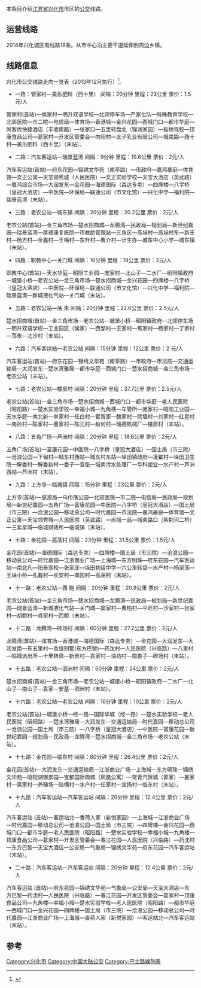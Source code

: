{{inappropriate tone|time=2014-05-21T02:30:11+00:00}}
{{prose|time=2014-05-21T02:30:11+00:00}}
本条目介绍[[江苏省|江苏省]][[兴化市|兴化市]]市区的[[公交|公交]]线路。
== 运营线路 ==
2014年兴化城区有线路18条。从市中心沿主要干道延伸到周边乡镇。
== 线路信息 ==
兴化市公交线路走向一览表（2013年12月执行）<ref name="兴化市公交线路走向一览表">{{cite web |url = http://www.xhjtj.gov.cn/Article/ShowArticle.asp?ArticleID=1374 |title = 兴化市公交线路走向一览表 |deadurl = yes |archiveurl = https://web.archive.org/web/20131224140123/http://www.xhjtj.gov.cn/Article/ShowArticle.asp?ArticleID=1374 |archivedate = 2013-12-24 |accessdate = 2014-05-17 }}</ref>。

* 一路：管家村—美乐肥料（西十里）     间隔：20分钟   里程：23公里      票价：1.5元/人  
管家村(首站)—侯家村—明升双语学校—北郊停车场—严家七队—特殊教育学校—北郊医院—市二院—电信局—体育场—香港城—金兴花园—西城门口—都市华庭—尚客优快捷酒店（丰收南路）—张家口—五里转盘北（锦润家园）—板桥驾校—顶康食品公司—葛家村—开发区管委会—向阳村—太子乳业有限公司—城南路—西十村—美乐肥料（西十里）（末站）。
  
* 二路：汽车客运站—瑞景蓝湾          间隔：9分钟    里程：19.6公里    票价：2元/人
汽车客运站(首站)—府东花园—锦绣文华苑（南亭路）—市政府—嘉鸿豪庭—体育馆—文正公寓—天宝领秀城（人民医院）—文正实验学校—天宝大酒店（英武路）—嘉鸿综合市场—大润发东—金花园—海德国际（森达专卖）—四牌楼—八字桥（皇冠大酒店）—中医院—环保局—联通公司（市文化馆）—兴化中学—福利院—瑞景蓝湾（末站）。

* 三路：老农公站—城东镇               间隔：20分钟   里程：20.2公里    票价：2元/人
老农公站(首站)—金三角市场—楚水招商城—龙腾湾—民政局—规划局—新世纪嘉园—瑞景蓝湾—厚德康复医院—市救助管理站—三角区—高垛村—高垛村东—新王村—杨方村—金鑫村—王横村—东升村—曹介村—计生办—城东中心小学—城东镇（末站）。

* 四路：职教中心—关门城               间隔：16分钟   里程：18公里      票价：2元/人
职教中心(首站)—天水华庭—昭阳工业园—庞家村—北山子—二水厂—昭阳镇政府—城堡小桥—老农公站—金三角市场—楚水招商城—金兴花园—四牌楼—八字桥（皇冠大酒店）—中医院—环保局—联通公司（市文化馆）—兴化中学—福利院—瑞景蓝湾—新城液化气站—关门城（末站）。

* 五路：老农公站—荡 朱                间隔：20分钟   里程：22.6公里   票价：2.5元/人
楚水招商城(首站)—金三角市场—老农公站—城堡小桥—昭阳镇政府—北郊停车场—明升双语学校—工业园区（侯家）—西邹村—王家村—焦家村—杨家村—丁家村—荡朱—北沙村（末站）。

* 六路：汽车客运站—老农公站           间隔：15分钟   里程：12公里      票价：2 元/人
汽车客运站(首站)—府东花园—锦绣文华苑（南亭路）—市政府—市法院—交通运输局—大润发东—楚水湾雅居—都市华庭—西城门口—楚水招商城—金三角市场—老农公站（末站）。

* 七路：老农公站—楼房村              间隔：20分钟   里程：37.7公里    票价：2.5元/人
老农公站(首站)—金三角市场—楚水招商城—西城门口—都市华庭—老人民医院（昭阳路）—楚水实验学校—幸福小城—九角楼—车管所—庞家村—昭阳工业园—天水华庭—南北新—单家村—任白村—宦胥家—魏家村—院墙村—刘家村—红星村—南孙村—陈家村—董家村—陈元村—赵何村—瑞德机械厂—楼房村（末站）。

* 八路：五角广场—芦洲村               间隔：20分钟   里程：18.6公里    票价：2元/人
五角广场(首站)—富康花园—中医院—八字桥（皇冠大酒店）—国土局（市三院）—沧浪公园—下甸村—城东村西站—城东村东站—垛田镇政府—凌翟村—垛田卫生院—解娄村—解娄新村—娄子—袁张—城南污水处理厂—华科塑业—水产村—芦洲西站—芦洲村（末站）。

* 九路：上方寺—临城镇                 间隔：15分钟   里程：23公里       票价：2元/人
上方寺(首站)—旅游局—乌巾荡公园—北郊医院—市二院—电信局—民政局—规划局—新世纪嘉园—五角广场—富康花园—中医院—八字桥（皇冠大酒店）—国土局（市三院）—沧浪公园—移动总公司—时代嘉园—市法院—嘉鸿豪庭—体育馆—文正公寓—天宝领秀城—人民医院（英武路）—尚城一品—城南路口（紫荆河二桥）—三紫星城—临城财政所—临城镇（末站）。

* 十路：金花园—高荡村                 间隔：23分钟   里程：31.5公里     票价：1.5元/人
金花园(首站)—海德国际（森达专卖）—四牌楼—国土局（市三院）—沧浪公园—移动总公司—时代嘉园—江浙商业广场—上海城—东方明珠—府东花园—汽车客运站—南北凡—阳泰驾校—张家庄—垛田初级中学—六公里转盘—水产村—杨家荡—王垛小桥—孔戴村—长安村—南园村—高荡村（末站）。

* 十一路：老农公站—西 鲍              间隔：20分钟    里程：20.8公里     票价：2元/人
老农公站(首站)—金三角市场—楚水招商城—龙腾湾—民政局—规划局—新世纪嘉园—瑞景蓝湾—新城液化气站—关门城—窦家村—曹柏村—平旺村—沙家村—张家村—胡鲍村—肖家村—西鲍（末站）。

* 十二路：龙腾湾—砖场村               间隔：60分钟    里程：27.2公里     票价：2元/人
龙腾湾(首站)—体育场—香港城—海德国际（森达专卖）—金花园—大润发东—大润发南—东五里村—香缇别墅(东方巴黎)—药沈村—人民医院（兴临路）—八里村—临城派出所—十里转盘—新舍村—袁家村—油坊村—南娄子—砖场村（末站）。

* 十五路：老农公站—泗洲村              间隔：60分钟   里程：24公里       票价：2元/人
楚水招商城(首站)—金三角市场—老农公站—城堡小桥—昭阳镇政府—二水厂—北山子—南山子—袁家—安基—泗洲村（末站）。

* 十六路：老农公站—老农公站            间隔：16分钟    里程：10公里       票价：2元/人
老农公站(首站)—城堡小桥—经一路—国际华城（经一路）—楚水实验学校—老人民医院（昭阳路）—楚水湾雅居—大润发东—交通运输局—时代嘉园—移动总公司—沧浪公园—国土局（市三院）—八字桥（皇冠大酒店）—中医院—富康花园—新世纪嘉园—规划局—民政局—龙腾湾—楚水招商城—金三角市场—老农公站（末站）。

* 十七路：金花园—临东村               间隔：60分钟    里程：26.4公里     票价：2元/人
金花园(首站)—大润发东—交通运输局—江浙商业广场—上海城—东方明珠—锦绣文华苑—昭阳湖御景园—宝都国际商城（凤凰公寓）—常青汽贸城（郭家）—姜家村—吴家村—养殖场—陆横村—水产村—任家村—宣扬村—临东村（末站）。

* 十九路：汽车客运站—汽车客运站        间隔：20分钟    里程：12.4公里     票价：2元/人
汽车客运站 (首站)—客运站北—香荷人家（新悦家园）—上海城—江浙商业广场—时代嘉园—移动总公司—沧浪公园—国土局（市三院）—四牌楼—金兴花园—西城门口—都市华庭—老人民医院（昭阳路）—楚水实验学校—幸福小城—九角楼—顶康食品公司—葛家村—开发区管委会—春江花园—人民医院（兴临路）—药沈村—东方巴黎—天宝大酒店—公安局—气象局—锦绣文华苑—府东花园—汽车客运站（末站）。

* 二十路：汽车客运站—汽车客运站       间隔：20分钟    里程：12.4公里     票价：2元/人
汽车客运站 (首站)—府东花园—锦绣文华苑—气象局—公安局—天宝大酒店—东方巴黎—药沈村—人民医院（兴临路）—春江花园—开发区管委会—葛家村—顶康食品公司—九角楼—幸福小城—楚水实验学校—老人民医院（昭阳路）—都市华庭—西城门口—金兴花园—四牌楼—国土局（市三院）—沧浪公园—移动总公司—时代嘉园—江浙商业广场—上海城—香荷人家（新悦家园）—客运站北—汽车客运站（末站）。

==参考==
{{reflist}}
{{兴化交通|state=expanded}}
[[Category:兴化市|Category:兴化市]]
[[Category:中国大陆公交|Category:中国大陆公交]]
[[Category:巴士路線列表|Category:巴士路線列表]]